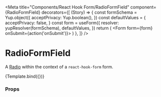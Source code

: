 
<Meta
  title="Components/React Hook Form/RadioFormField"
  component={RadioFormField}
  decorators={[
    (Story) => {
      const formSchema = Yup.object({
        acceptPrivacy: Yup.boolean(),
      })
      const defaultValues = {
        acceptPrivacy: false,
      }
      const form = useForm({
        resolver: yupResolver(formSchema),
        defaultValues,
      })
      return (
        <Form form={form} onSubmit={action('onSubmit')}>
          <Story />
        </Form>
      )
    },
  ]}
/>

# RadioFormField

A [Radio](../?path=/docs/components-form-primitive-radio--default-story) within the context of a `react-hook-form` form.


<Canvas>
  <Story
    name="Default"
    args={{
      name: 'privacy',
      label: 'Accept privacy policy',
    }}
  >
    {Template.bind({})}
  </Story>
</Canvas>

### Props

<ArgsTable story="Default" />

